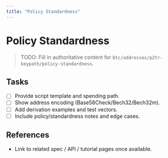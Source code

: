 ```yaml
---
title: "Policy Standardness"
---
```


# Policy Standardness

> TODO: Fill in authoritative content for `btc/addresses/p2tr-keypath/policy-standardness`.

## Tasks
- [ ] Provide script template and spending path.
- [ ] Show address encoding (Base58Check/Bech32/Bech32m).
- [ ] Add derivation examples and test vectors.
- [ ] Include policy/standardness notes and edge cases.

## References
- Link to related spec / API / tutorial pages once available.
